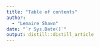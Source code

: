 ```yaml
---
title: "Table of contents"
author:
  - "Lemaire Shawn"
date: "`r Sys.Date()`"
output: distill::distill_article
---
```


